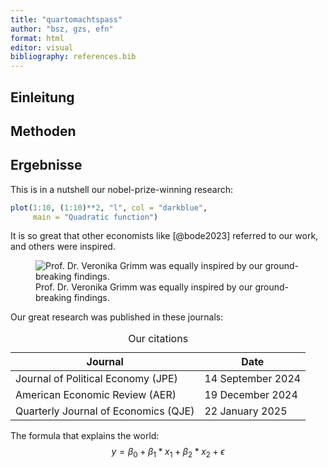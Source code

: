 ```yaml
---
title: "quartomachtspass"
author: "bsz, gzs, efn"
format: html
editor: visual
bibliography: references.bib
---
```


## Einleitung

## Methoden

## Ergebnisse

This is in a nutshell our nobel-prize-winning research:

```r
plot(1:10, (1:10)**2, "l", col = "darkblue",
     main = "Quadratic function")
```

It is so great that other economists like [@bode2023] referred to our work, and others were inspired.

![Prof. Dr. Veronika Grimm was equally inspired by our ground-breaking findings.](https://www.sachverstaendigenrat-wirtschaft.de/fileadmin/_processed_/e/6/csm_221013_Veronika_Grimm_043_web_8fb177449b.jpg)

Our great research was published in these journals:

| Journal                              | Date              |
|--------------------------------------|-------------------|
| Journal of Political Economy (JPE)   | 14 September 2024 |
| American Economic Review (AER)       | 19 December 2024  |
| Quarterly Journal of Economics (QJE) | 22 January 2025   |

: Our citations

The formula that explains the world: $$
y = \beta_0 + \beta_1 * x_1 + \beta_2 * x_2 + \epsilon
$$
